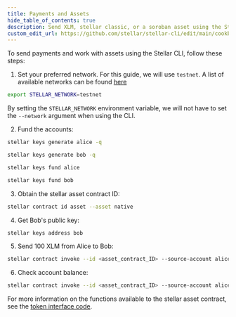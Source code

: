 ```yaml
---
title: Payments and Assets
hide_table_of_contents: true
description: Send XLM, stellar classic, or a soroban asset using the Stellar CLI
custom_edit_url: https://github.com/stellar/stellar-cli/edit/main/cookbook/payments-and-assets.mdx
---
```


To send payments and work with assets using the Stellar CLI, follow these steps:

1. Set your preferred network. For this guide, we will use `testnet`. A list of available networks can be found [here](https://developers.stellar.org/docs/networks)

```bash
export STELLAR_NETWORK=testnet
```

By setting the `STELLAR_NETWORK` environment variable, we will not have to set the `--network` argument when using the CLI.

2. Fund the accounts:

```bash
stellar keys generate alice -q
```

```bash
stellar keys generate bob -q
```

```bash
stellar keys fund alice
```

```bash
stellar keys fund bob
```

3. Obtain the stellar asset contract ID:

```bash
stellar contract id asset --asset native
```

4. Get Bob's public key:

```bash
stellar keys address bob
```

5. Send 100 XLM from Alice to Bob:

```bash
stellar contract invoke --id <asset_contract_ID> --source-account alice  -- transfer --to <Bob_ID> --from alice --amount 100
```

6. Check account balance:

```bash
stellar contract invoke --id <asset_contract_ID> --source-account alice  -- balance --id <account ID>
```

For more information on the functions available to the stellar asset contract, see the [token interface code](https://developers.stellar.org/docs/tokens/token-interface#code).
